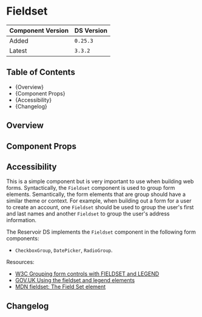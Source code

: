 

<Meta of={FieldsetStories} />

# Fieldset

| Component Version | DS Version |
| ----------------- | ---------- |
| Added             | `0.25.3`   |
| Latest            | `3.3.2`    |

## Table of Contents

- {<Link href="#overview" target="_self">Overview</Link>}
- {<Link href="#component-props" target="_self">Component Props</Link>}
- {<Link href="#accessibility" target="_self">Accessibility</Link>}
- {<Link href="#changelog" target="_self">Changelog</Link>}

## Overview

<Description of={FieldsetStories} />

## Component Props

<Canvas of={FieldsetStories.WithControls} />

<ArgTypes of={FieldsetStories.WithControls} />

## Accessibility

This is a simple component but is very important to use when building web forms.
Syntactically, the `Fieldset` component is used to group form elements. Semantically,
the form elements that are group should have a similar theme or context. For
example, when building out a form for a user to create an account, one `Fieldset`
should be used to group the user's first and last names and another `Fieldset`
to group the user's address information.

The Reservoir DS implements the `Fieldset` component in the following form
components:

- `CheckboxGroup`, `DatePicker`, `RadioGroup`.

Resources:

- [W3C Grouping form controls with FIELDSET and LEGEND](https://www.w3.org/TR/2008/WD-WCAG20-TECHS-20080430/H82.html)
- [GOV.UK Using the fieldset and legend elements](https://accessibility.blog.gov.uk/2016/07/22/using-the-fieldset-and-legend-elements/)
- [MDN fieldset: The Field Set element](https://developer.mozilla.org/en-US/docs/Web/HTML/Element/fieldset)

## Changelog

<ComponentChangelogTable changelogData={changelogData} />

